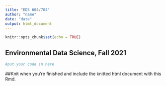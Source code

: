 ```yaml
---
title: "EDS 604/704"
author: "name"
date: "date"
output: html_document
---
```


```r
knitr::opts_chunk$set(echo = TRUE)
```

## Environmental Data Science, Fall 2021

```r
#put your code in here
```

##Knit when you're finished and include the knitted html document with this Rmd.
